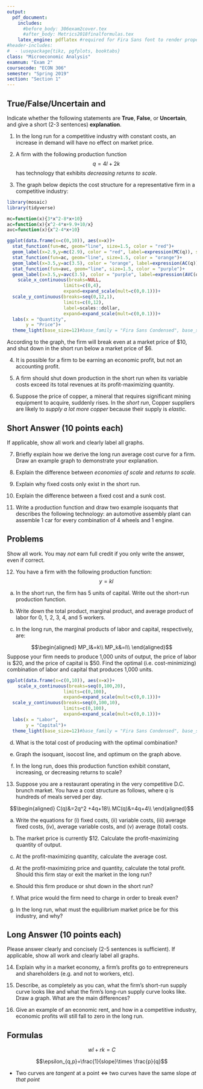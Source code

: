 ```yaml
---
output:
  pdf_document:
    includes:
      #before_body: 306exam2cover.tex 
      #after_body: Metrics2018finalformulas.tex
    latex_engine: pdflatex #required for Fira Sans font to render properly
#header-includes:
#  - \usepackage{tikz, pgfplots, booktabs}
class: "Microeconomic Analysis"
examnum: "Exam 2"
coursecode: "ECON 306"
semester: "Spring 2019"
section: "Section 1"
---
```


## True/False/Uncertain and \emph{Explain}

Indicate whether the following statements are **True**, **False**, or **Uncertain**, and give a short (2-3 sentences) **explanation**.

1. In the long run for a competitive industry with constant costs, an increase in demand will have no effect on market price.

\vspace{2in}

2. A firm with the following production function
$$q=4l+2k$$
has technology that exhibits *decreasing returns to scale*.

\clearpage 

3. The graph below depicts the cost structure for a representative firm in a competitive industry: 


```r
library(mosaic)
library(tidyverse)

mc=function(x){3*x^2-8*x+10}
ac=function(x){x^2-4*x+9.9+10/x}
avc=function(x){x^2-4*x+10}

ggplot(data.frame(x=c(0,10)), aes(x=x))+
  stat_function(fun=mc, geom="line", size=1.5, color = "red")+
  geom_label(x=2.9,y=mc(2.9), color = "red", label=expression(MC(q)), size = 3)+
  stat_function(fun=ac, geom="line", size=1.5, color = "orange")+
  geom_label(x=3.5,y=ac(3.5), color = "orange", label=expression(AC(q)), size = 3)+
  stat_function(fun=avc, geom="line", size=1.5, color = "purple")+
  geom_label(x=3.5,y=avc(3.5), color = "purple", label=expression(AVC(q)), size = 3)+
    scale_x_continuous(breaks=NULL,
                     limits=c(0,4),
                     expand=expand_scale(mult=c(0,0.1)))+
  scale_y_continuous(breaks=seq(0,12,1),
                     limits=c(0,12),
                     label=scales::dollar,
                     expand=expand_scale(mult=c(0,0.1)))+
  labs(x = "Quantity",
       y = "Price")+
  theme_light(base_size=12)#base_family = "Fira Sans Condensed", base_size=20)
```

According to the graph, the firm will break even at a market price of \$10, and shut down in the short run below a market price of \$6.


\vspace{2in}

4. It is possible for a firm to be earning an economic profit, but not an accounting profit.

\clearpage

5. A firm should shut down production in the short run when its variable costs exceed its total revenues at its profit-maximizing quantity.

\vspace{2in}

6. Suppose the price of copper, a mineral that requires significant mining equipment to acquire, suddenly rises. In the *short run*, Copper suppliers are likely to *supply a lot more copper* because their supply is *elastic.*

\vspace{2in}

\clearpage

## Short Answer (10 points each)

If applicable, show all work and clearly label all graphs.

7. Briefly explain how we derive the long run average cost curve for a firm. Draw an example graph to demonstrate your explanation.


\vspace{3in}

8. Explain the difference between *economies of scale* and *returns to scale.*

\clearpage

9. Explain why fixed costs only exist in the short run.

\vspace{3in}

10. Explain the difference between a fixed cost and a sunk cost.

\clearpage

11. Write a production function and draw two example isoquants that describes the following technology: an automotive assembly plant can assemble 1 car for every combination of 4 wheels and 1 engine.

\clearpage

## Problems

Show all work. You may *not* earn full credit if you only write the answer, even if correct.

12. You have a firm with the following production function:
$$y=kl$$

a. In the short run, the firm has 5 units of capital. Write out the short-run production function.

b. Write down the total product, marginal product, and average product of labor for 0, 1, 2, 3, 4, and 5 workers.

c. In the long run, the marginal products of labor and capital, respectively, are: 

$$\begin{aligned}
	MP_l&=k\\
	MP_k&=l\\
	\end{aligned}$$
Suppose your firm needs to produce 1,000 units of output, the price of labor is \$20, and the price of capital is \$50. Find the optimal (i.e. cost-minimizing) combination of labor and capital that produces 1,000 units. 

```r

ggplot(data.frame(x=c(0,10)), aes(x=x))+
    scale_x_continuous(breaks=seq(0,100,20),
                     limits=c(0,100),
                     expand=expand_scale(mult=c(0,0.1)))+
  scale_y_continuous(breaks=seq(0,100,10),
                     limits=c(0,100),
                     expand=expand_scale(mult=c(0,0.1)))+
  labs(x = "Labor",
       y = "Capital")+
  theme_light(base_size=12)#base_family = "Fira Sans Condensed", base_size=20)
```

d. What is the total cost of producing with the optimal combination?

e. Graph the isoquant, isocost line, and optimum on the graph above. 

f. In the long run, does this production function exhibit constant, increasing, or decreasing returns to scale? 

\newpage
\thispagestyle{plain}
\mbox{}
\clearpage 

13. Suppose you are a restaurant operating in the very competitive D.C. brunch market. You have a cost structure as follows, where $q$ is hundreds of meals served per day. 

$$\begin{aligned}
C(q)&=2q^2 +4q+18\\
MC(q)&=4q+4\\	
\end{aligned}$$

a. Write the equations for (i) fixed costs, (ii) variable costs, (iii) average fixed costs, (iv), average variable costs, and (v) average (total) costs. 

b. The market price is currently \$12. Calculate the profit-maximizing quantity of output.

c. At the profit-maximizing quantity, calculate the average cost.

d. At the profit-maximizing price and quantity, calculate the total profit. Should this firm stay or exit the market in the long run?

e. Should this firm produce or shut down in the short run?

f. What price would the firm need to charge in order to break even? 

g. In the long run, what must the equilibrium  market price be for this industry, and why? 

\newpage
\thispagestyle{plain}
\mbox{}
\clearpage 

## Long Answer (10 points each)

Please answer clearly and concisely (2-5 sentences is sufficient). If applicable, show all work and clearly label all graphs.

14. Explain why in a market economy, a firm’s profits go to entrepreneurs and shareholders (e.g. and not to workers, etc). 

15. Describe, as completely as you can, what the firm’s short-run supply curve looks like and what the firm’s long-run supply curve looks like. Draw a graph. What are the main differences?

16. Give an example of an economic rent, and how in a competitive industry, economic profits will still fall to zero in the long run.

\newpage
\thispagestyle{plain}
\mbox{}
\clearpage 

## Formulas

$$wl+rk=C$$

$$\epsilon_{q,p}=\frac{1}{slope}\times \frac{p}{q}$$

- Two curves are *tangent* at a point $\iff$ two curves have the same slope *at that point*